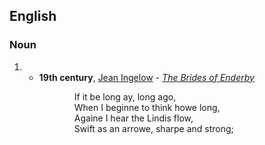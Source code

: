 ==English==

===Noun===
{{en-noun}}

# {{obsolete spelling of|arrow}}
#*'''19th century''', [[w:Jean Ingelow|Jean Ingelow]] - ''[[s:The Brides of Enderby|The Brides of Enderby]]''
#::If it be long ay, long ago,
#::When I beginne to think howe long,
#::Againe I hear the Lindis flow,
#::Swift as an arrowe, sharpe and strong;